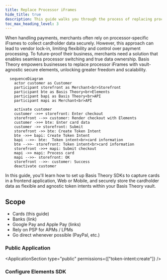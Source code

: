 ```yaml
---
title: Replace Processor iFrames
hide_title: true
description: This guide walks you through the process of replacing processor-specific iFrames with external vault-agnostic secure frontend elements, ensuring a more flexible and scalable payment integration.
toc_max_heading_level: 3
---
```



<Intro
  title="Replace Processor iFrames"
  caption="Own your card data by replacing processor iFrames with modern agnostic elements."
/>

When handling payments, merchants often rely on processor-specific iFrames to collect cardholder data securely. However, this approach can lead to vendor lock-in, limiting flexibility and control over payment processing. To future-proof their business, merchants need a solution that enables seamless processor switching and true data ownership. Basis Theory empowers businesses to replace processor iFrames with vault-agnostic secure elements, unlocking greater freedom and scalability.

```mermaid
  sequenceDiagram
    actor customer as Customer
    participant storefront as Merchant<br>Storefront
    participant bte as Basis Theory<br>Elements
    participant bapi as Basis Theory<br>API
    participant mapi as Merchant<br>API

    activate customer
    customer ->>+ storefront: Enter checkout
    storefront -->> customer: Render checkout with Elements
    customer ->>+ bte: Enter card data
    customer ->> storefront: Submit
    storefront ->> bte: Create Token Intent
    bte ->>+ bapi: Create Token Intent
    bapi -->>- bte:  Token intent<br>card information
    bte -->>- storefront: Token intent<br>card information
    storefront ->>+ mapi: Submit checkout
    mapi ->> mapi: Process card
    mapi -->>- storefront: OK
    storefront -->>- customer: Success
    deactivate customer
```

In this guide, you'll learn how to set up Basis Theory SDKs to capture cards in a frontend application, Web or Mobile, and securely store the cardholder data as flexible and agnostic token intents within your Basis Theory vault.

## Scope

- Cards (this guide)
- Banks (link)
- Google Pay and Apple Pay (links)
- Rely on PSP for APMs / LPMs
- Go direct whenever possible (PayPal, etc.)

<GettingStartedSection />


### Public Application

<ApplicationSection type="public" permissions={["token-intent:create"]} />

### Configure Elements SDK

<ConfigureElementsSection />

<AddElementsSection/>

<PreTokenizationSection />

<AuthenticateCardSection />

